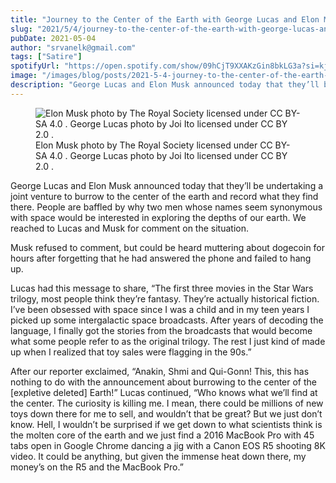 ```yaml
---
title: "Journey to the Center of the Earth with George Lucas and Elon Musk"
slug: "2021/5/4/journey-to-the-center-of-the-earth-with-george-lucas-and-elon-musk"
pubDate: 2021-05-04
author: "srvanelk@gmail.com"
tags: ["Satire"]
spotifyUrl: "https://open.spotify.com/show/09hCjT9XXAKzGin8bkLG3a?si=kjRZvQ1JTb6Ov3HVzSSlWA"
image: "/images/blog/posts/2021-5-4-journey-to-the-center-of-the-earth-with-george-lucas-and-elon-musk/george+lucas+and+elon+musk.webp"
description: "George Lucas and Elon Musk announced today that they’ll be undertaking a joint venture to burrow to the center of the earth and record what they find there. People are baffled by why two men whose names seem synonymous with space would be interested in exploring the depths of our earth. We reached to Lucas and Musk for comment on the situation."
---
```


<figure>
  <img src="/images/blog/posts/2021-5-4-journey-to-the-center-of-the-earth-with-george-lucas-and-elon-musk/george+lucas+and+elon+musk.webp" alt=" Elon Musk photo by The Royal Society licensed under  CC BY-SA 4.0 . George Lucas photo by Joi Ito licensed under  CC BY 2.0 . " />
  <figcaption>Elon Musk photo by The Royal Society licensed under  CC BY-SA 4.0 . George Lucas photo by Joi Ito licensed under  CC BY 2.0 .</figcaption>
</figure>

George Lucas and Elon Musk announced today that they’ll be undertaking a joint venture to burrow to the center of the earth and record what they find there. People are baffled by why two men whose names seem synonymous with space would be interested in exploring the depths of our earth. We reached to Lucas and Musk for comment on the situation.

Musk refused to comment, but could be heard muttering about dogecoin for hours after forgetting that he had answered the phone and failed to hang up.

Lucas had this message to share, “The first three movies in the Star Wars trilogy, most people think they’re fantasy. They’re actually historical fiction. I’ve been obsessed with space since I was a child and in my teen years I picked up some intergalactic space broadcasts. After years of decoding the language, I finally got the stories from the broadcasts that would become what some people refer to as the original trilogy. The rest I just kind of made up when I realized that toy sales were flagging in the 90s.”

After our reporter exclaimed, “Anakin, Shmi and Qui-Gonn! This, this has nothing to do with the announcement about burrowing to the center of the [expletive deleted] Earth!” Lucas continued, “Who knows what we’ll find at the center. The curiosity is killing me. I mean, there could be millions of new toys down there for me to sell, and wouldn’t that be great? But we just don’t know. Hell, I wouldn’t be surprised if we get down to what scientists think is the molten core of the earth and we just find a 2016 MacBook Pro with 45 tabs open in Google Chrome dancing a jig with a Canon EOS R5 shooting 8K video. It could be anything, but given the immense heat down there, my money’s on the R5 and the MacBook Pro.”